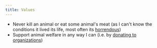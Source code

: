 ```yaml
---
title: Values
---
```


- Never kill an animal or eat some animal's meat (as I can't know the conditions it lived its life, most often its [horrendous](https://www.youtube.com/watch?v=8gqwpfEcBjI))
- Support animal welfare in any way I can (i.e. by [donating to organizations](https://www.youtube.com/watch?v=kWcPg8t1kJ4))
